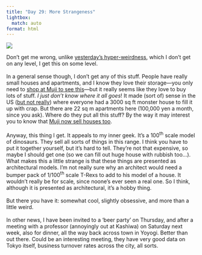 ```yaml
---
title: "Day 29: More Strangeness"
lightbox:
  match: auto
format: html
---
```


![](../images/20120519005008_dsc01749.jpg){group="all-the-pictures"}

Don't get me wrong, unlike [yesterday's hyper-weirdness](/index.php?showimage=27), which I don't get on any level, I get this on some level.  <br><br>In a general sense though, I don't get any of this stuff.  People have really small houses and apartments, and I know they love their storage&mdash;you only need to [shop at Muji to see this](http://www.muji.net/store/pc/user/homewares/scene/storage.html)&mdash;but it really seems like they love to buy lots of stuff.  _I just don't know where it all goes_!  It made (sort of) sense in the US ([but not really](http://www.storyofstuff.org/movies-all/story-of-stuff/)) where everyone had a 3000 sq ft monster house to fill it up with crap.  But there are 22 sq m apartments here (100,000 yen a month, since you ask).  Where do they put all this stuff?  By the way it may interest you to know that [Muji now sell houses too](http://www.muji.net/store/pc/user/ie/kinoie.html).<br><br>Anyway, this thing I get.  It appeals to my inner geek.  It's a 100<sup>th</sup> scale model of dinosaurs.  They sell all sorts of things in this range.  I think you have to put it together yourself, but it's hard to tell.  They're not that expensive, so maybe I should get one (so we can fill out huge house with rubbish too...).  What makes this a little strange is that these things are presented as architectural models.  I'm not really sure why an architect would need a bumper pack of 1/100<sup>th</sup> scale T-Rexs to add to his model of a house.  It wouldn't really be for scale, since noone's ever seen a real one.  So I think, although it is presented as architectural, it's a hobby thing.<br><br>But there you have it: somewhat cool, slightly obsessive, and more than a little weird.<br><br>In other news, I have been invited to a 'beer party' on Thursday, and after a meeting with a professor (annoyingly out at Kashiwa) on Saturday next week, also for dinner, all the way back across town in Yoyogi.  Better than out there.  Could be an interesting meeting, they have very good data on Tokyo itself, business turnover rates across the city, all sorts.
